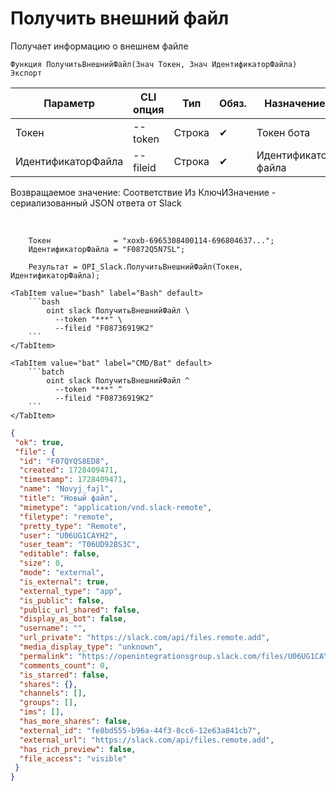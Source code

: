 ﻿---
sidebar_position: 2
---


# Получить внешний файл
 Получает информацию о внешнем файле



`Функция ПолучитьВнешнийФайл(Знач Токен, Знач ИдентификаторФайла) Экспорт`

  | Параметр | CLI опция | Тип | Обяз. | Назначение |
  |-|-|-|-|-|
  | Токен | --token | Строка | &#x2714; | Токен бота |
  | ИдентификаторФайла | --fileid | Строка | &#x2714; | Идентификатор файла |

  
  Возвращаемое значение:   Соответствие Из КлючИЗначение - сериализованный JSON ответа от Slack

<br/>




```bsl title="Пример использования для 1С:Предприятие/OneScript"
    Токен              = "xoxb-6965308400114-696804637...";
    ИдентификаторФайла = "F0872Q5N7SL";

    Результат = OPI_Slack.ПолучитьВнешнийФайл(Токен, ИдентификаторФайла);
```
    

 <Tabs>
  
    <TabItem value="bash" label="Bash" default>
        ```bash
            oint slack ПолучитьВнешнийФайл \
              --token "***" \
              --fileid "F08736919K2"
        ```
    </TabItem>
  
    <TabItem value="bat" label="CMD/Bat" default>
        ```batch
            oint slack ПолучитьВнешнийФайл ^
              --token "***" ^
              --fileid "F08736919K2"
        ```
    </TabItem>
</Tabs>


```json title="Результат"
{
 "ok": true,
 "file": {
  "id": "F07QYQS8ED8",
  "created": 1728409471,
  "timestamp": 1728409471,
  "name": "Novyj_fajl",
  "title": "Новый файл",
  "mimetype": "application/vnd.slack-remote",
  "filetype": "remote",
  "pretty_type": "Remote",
  "user": "U06UG1CAYH2",
  "user_team": "T06UD92BS3C",
  "editable": false,
  "size": 0,
  "mode": "external",
  "is_external": true,
  "external_type": "app",
  "is_public": false,
  "public_url_shared": false,
  "display_as_bot": false,
  "username": "",
  "url_private": "https://slack.com/api/files.remote.add",
  "media_display_type": "unknown",
  "permalink": "https://openintegrationsgroup.slack.com/files/U06UG1CAYH2/F07QYQS8ED8/novyj_fajl",
  "comments_count": 0,
  "is_starred": false,
  "shares": {},
  "channels": [],
  "groups": [],
  "ims": [],
  "has_more_shares": false,
  "external_id": "fe8bd555-b96a-44f3-8cc6-12e63a841cb7",
  "external_url": "https://slack.com/api/files.remote.add",
  "has_rich_preview": false,
  "file_access": "visible"
 }
}
```
